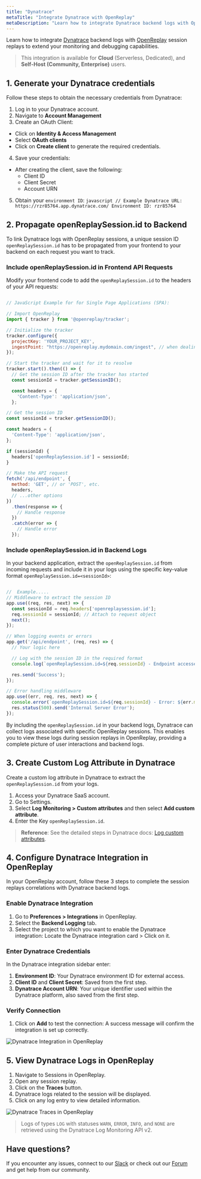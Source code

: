 ```yaml
---
title: "Dynatrace"
metaTitle: "Integrate Dynatrace with OpenReplay"
metaDescription: "Learn how to integrate Dynatrace backend logs with OpenReplay session replays."
---
```


Learn how to integrate [Dynatrace](https://www.dynatrace.com/) backend logs with [OpenReplay](https://www.openreplay.com/) session replays to extend your monitoring and debugging capabilities.

> This integration is available for **Cloud** (Serverless, Dedicated), and **Self-Host (Community, Enterprise)** users.

## 1. Generate your Dynatrace credentials

Follow these steps to obtain the necessary credentials from Dynatrace:

1. Log in to your Dynatrace account.
2. Navigate to **Account Management**
3. Create an OAuth Client:
  - Click on **Identity & Access Management**
  - Select **OAuth clients**
  - Click on **Create client** to generate the required credentials.
4. Save your credentials:
- After creating the client, save the following:
  - Client ID
  - Client Secret
  - Account URN
5. Obtain your `environment ID`:
        ```javascript
        // Example
        Dynatrace URL: https://rzr85764.app.dynatrace.com/
        Environment ID: rzr85764
        ``` 



## 2. Propagate openReplaySession.id to Backend

To link Dynatrace logs with OpenReplay sessions, a unique session ID `openReplaySession.id` has to be propagated from your frontend to your backend on each request you want to track.

### Include openReplaySession.id in Frontend API Requests

Modify your frontend code to add the `openReplaySession.id` to the headers of your API requests:

```javascript

// JavaScript Example for for Single Page Applications (SPA):

// Import OpenReplay
import { tracker } from '@openreplay/tracker';

// Initialize the tracker
tracker.configure({
  projectKey: 'YOUR_PROJECT_KEY',
  ingestPoint: "https://openreplay.mydomain.com/ingest", // when dealing with the self-hosted version of OpenReplay
});

// Start the tracker and wait for it to resolve
tracker.start().then(() => {
  // Get the session ID after the tracker has started
  const sessionId = tracker.getSessionID();

  const headers = {
    'Content-Type': 'application/json',
  };

// Get the session ID
const sessionId = tracker.getSessionID();

const headers = {
  'Content-Type': 'application/json',
};

if (sessionId) {
  headers['openReplaySession.id'] = sessionId;
}

// Make the API request
fetch('/api/endpoint', {
  method: 'GET', // or 'POST', etc.
  headers,
  // ...other options
})
  .then(response => {
    // Handle response
  })
  .catch(error => {
    // Handle error
  });

```

### Include openReplaySession.id in Backend Logs

In your backend application, extract the `openReplaySession.id` from incoming requests and include it in your logs using the specific key-value format `openReplaySession.id=<sessionId>`:

```javascript

//  Example.....
// Middleware to extract the session ID
app.use((req, res, next) => {
  const sessionId = req.headers['openreplaysession.id'];
  req.sessionId = sessionId; // Attach to request object
  next();
});

// When logging events or errors
app.get('/api/endpoint', (req, res) => {
  // Your logic here

  // Log with the session ID in the required format
  console.log(`openReplaySession.id=${req.sessionId} - Endpoint accessed`);

  res.send('Success');
});

// Error handling middleware
app.use((err, req, res, next) => {
  console.error(`openReplaySession.id=${req.sessionId} - Error: ${err.message}`);
  res.status(500).send('Internal Server Error');
});

```

By including the `openReplaySession.id` in your backend logs, Dynatrace can collect logs associated with specific OpenReplay sessions. This enables you to view these logs during session replays in OpenReplay, providing a complete picture of user interactions and backend logs.


## 3. Create Custom Log Attribute in Dynatrace

Create a custom log attribute in Dynatrace to extract the `openReplaySession.id` from your logs.

1. Access your Dynatrace SaaS account.
2. Go to Settings.
3. Select **Log Monitoring > Custom attributes** and then select **Add custom attribute**.
4. Enter the Key `openReplaySession.id`.

> **Reference**: See the detailed steps in Dynatrace docs: [Log custom attributes](https://docs.dynatrace.com/docs/observe-and-explore/logs/lma-analysis/logs-and-events/lma-log-custom-attributes).

## 4. Configure Dynatrace Integration in OpenReplay
In your OpenReplay account, follow these 3 steps to complete the session replays correlations with Dynatrace backend logs.

### Enable Dynatrace Integration
1. Go to **Preferences > Integrations** in OpenReplay.
2. Select the **Backend Logging** tab.
3. Select the project to which you want to enable the Dynatrace integration: Locate the Dynatrace integration card > Click on it.

### Enter Dynatrace Credentials
In the Dynatrace integration sidebar enter:

1. **Environment ID**: Your Dynatrace environment ID for external access.
2. **Client ID** and **Client Secret**: Saved from the first step.
3. **Dynatrace Account URN**: Your unique identifier used within the Dynatrace platform, also saved from the first step.


### Verify Connection
1. Click on **Add** to test the connection: A success message will confirm the integration is set up correctly.

![Dynatrace Integration in OpenReplay](/static/dynatrace-openreplay.png#center)

## 5. View Dynatrace Logs in OpenReplay
1. Navigate to Sessions in OpenReplay.
2. Open any session replay.
3. Click on the **Traces** button.
4. Dynatrace logs related to the session will be displayed.
5. Click on any log entry to view detailed information.

![Dynatrace Traces in OpenReplay](/static/traces-dynatrace.png#center)

> Logs of types `LOG` with statuses `WARN`, `ERROR`, `INFO`, and `NONE` are retrieved using the Dynatrace Log Monitoring API v2.

## Have questions?

If you encounter any issues, connect to our [Slack](https://slack.openreplay.com) or check out our [Forum](https://forum.openreplay.com) and get help from our community.


